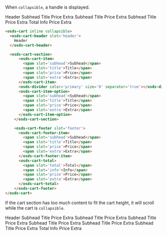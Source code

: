 When `collapsible`, a handle is displayed.

<osds-cart inline collapsible>
  <osds-cart-header slot='header'>
    Header
  </osds-cart-header>

  <osds-cart-section>
      <osds-cart-item>
        <span slot='subhead'>Subhead</span>
        <span slot='title'>Title</span>
        <span slot='price'>Price</span>
        <span slot='extra'>Extra</span>
      </osds-cart-item>
      <osds-divider color='primary' size='0' separator='true'></osds-divider>
      <osds-cart-item-option>
        <span slot='subhead'>Subhead</span>
        <span slot='title'>Title</span>
        <span slot='price'>Price</span>
        <span slot='extra'>Extra</span>
      </osds-cart-item-option>
    </osds-cart-section>
    <osds-cart-footer slot='footer'>
      <osds-cart-footer-item>
        <span slot='subhead'>Subhead</span>
        <span slot='title'>Title</span>
        <span slot='price'>Price</span>
        <span slot='extra'>Extra</span>
      </osds-cart-footer-item>
      <osds-cart-total>
        <span slot='total'>Total</span>
        <span slot='info'>Info</span>
        <span slot='price'>Price</span>
        <span slot='extra'>Extra</span>
      </osds-cart-total>
    </osds-cart-footer>
</osds-cart>

```html
<osds-cart inline collapsible>
  <osds-cart-header slot='header'>
    Header
  </osds-cart-header>

  <osds-cart-section>
      <osds-cart-item>
        <span slot='subhead'>Subhead</span>
        <span slot='title'>Title</span>
        <span slot='price'>Price</span>
        <span slot='extra'>Extra</span>
      </osds-cart-item>
      <osds-divider color='primary' size='0' separator='true'></osds-divider>
      <osds-cart-item-option>
        <span slot='subhead'>Subhead</span>
        <span slot='title'>Title</span>
        <span slot='price'>Price</span>
        <span slot='extra'>Extra</span>
      </osds-cart-item-option>
    </osds-cart-section>

    <osds-cart-footer slot='footer'>
      <osds-cart-footer-item>
        <span slot='subhead'>Subhead</span>
        <span slot='title'>Title</span>
        <span slot='price'>Price</span>
        <span slot='extra'>Extra</span>
      </osds-cart-footer-item>
      <osds-cart-total>
        <span slot='total'>Total</span>
        <span slot='info'>Info</span>
        <span slot='price'>Price</span>
        <span slot='extra'>Extra</span>
      </osds-cart-total>
    </osds-cart-footer>
</osds-cart>
```

If the cart section has too much content to fit the cart height, it will scroll while the cart is `collapsible`.

<osds-cart inline collapsible id='small-cart'>
  <osds-cart-header slot='header'>
    Header
  </osds-cart-header>
  <osds-cart-section>
      <osds-cart-item>
        <span slot='subhead'>Subhead</span>
        <span slot='title'>Title</span>
        <span slot='price'>Price</span>
        <span slot='extra'>Extra</span>
      </osds-cart-item>
      <osds-cart-item>
        <span slot='subhead'>Subhead</span>
        <span slot='title'>Title</span>
        <span slot='price'>Price</span>
        <span slot='extra'>Extra</span>
      </osds-cart-item>
      <osds-cart-item>
        <span slot='subhead'>Subhead</span>
        <span slot='title'>Title</span>
        <span slot='price'>Price</span>
        <span slot='extra'>Extra</span>
      </osds-cart-item>
      <osds-cart-item>
        <span slot='subhead'>Subhead</span>
        <span slot='title'>Title</span>
        <span slot='price'>Price</span>
        <span slot='extra'>Extra</span>
      </osds-cart-item>
      <osds-divider color='primary' size='0' separator='true'></osds-divider>
      <osds-cart-item-option>
        <span slot='subhead'>Subhead</span>
        <span slot='title'>Title</span>
        <span slot='price'>Price</span>
        <span slot='extra'>Extra</span>
      </osds-cart-item-option>
    </osds-cart-section>
    <osds-cart-footer slot='footer'>
      <osds-cart-footer-item>
        <span slot='subhead'>Subhead</span>
        <span slot='title'>Title</span>
        <span slot='price'>Price</span>
        <span slot='extra'>Extra</span>
      </osds-cart-footer-item>
      <osds-cart-total>
        <span slot='total'>Total</span>
        <span slot='info'>Info</span>
        <span slot='price'>Price</span>
        <span slot='extra'>Extra</span>
      </osds-cart-total>
    </osds-cart-footer>
</osds-cart>

<style>
{`
  #small-cart {
    height: 350px;
  }
`}
</style>
